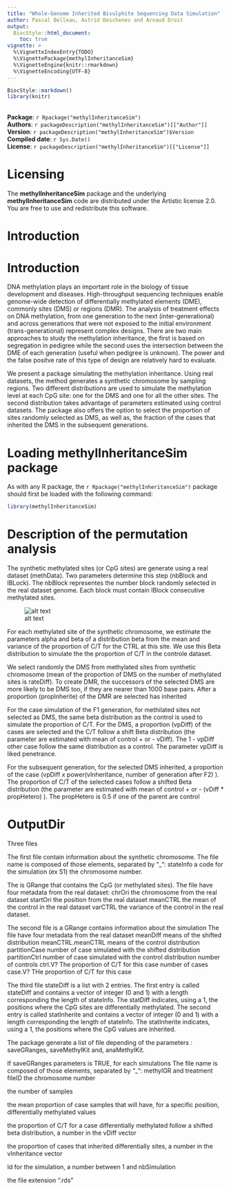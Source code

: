 ```yaml
---
title: "Whole-Genome Inherited Bisulphite Sequencing Data Simulation"
author: Pascal Belleau, Astrid Deschenes and Arnaud Droit 
output:
  BiocStyle::html_document:
    toc: true
vignette: >
  %\VignetteIndexEntry{TODO}
  %\VignettePackage{methylInheritanceSim}
  %\VignetteEngine{knitr::rmarkdown}
  %\VignetteEncoding{UTF-8}
---
```


```r
BiocStyle::markdown()
library(knitr)
```

<br />
**Package**: `r Rpackage("methylInheritanceSim")`<br />
**Authors**: `r packageDescription("methylInheritanceSim")[["Author"]]`<br />
**Version**: `r packageDescription("methylInheritanceSim")$Version`<br />
**Compiled date**: `r Sys.Date()`<br />
**License**: `r packageDescription("methylInheritanceSim")[["License"]]`<br />


# Licensing 

The **methylInheritanceSim** package and the underlying 
**methylInheritanceSim** code 
are distributed under the Artistic license 2.0. You are free to use and 
redistribute this software. 

# Introduction

# Introduction

DNA methylation plays an important role in the biology of tissue development 
and diseases. High-throughput sequencing techniques enable genome-wide 
detection of differentially methylated elements (DME), commonly sites (DMS) or 
regions (DMR). The analysis of treatment effects on DNA methylation, from 
one generation to the next (inter-generational) and across generations that 
were not exposed to the initial environment (trans-generational) represent 
complex designs. There are two main approaches to study the methylation inheritance, the first 
is based on segregation in pedigree while the second uses the intersection 
between the DME of each generation (useful when pedigree is unknown). The power 
and the false positve rate of this type of design are relatively hard to 
evaluate.

We present a package simulating the methylation inheritance. Using real 
datasets, the method generates a synthetic chromosome by sampling regions. Two 
different distributions are used to simulate the methylation level at each CpG 
site: one for the DMS and one for all the other sites. The second distribution 
takes advantage of parameters estimated using control datasets. The package also
offers the option to select the proportion of sites randomly selected as DMS, 
as well as, the fraction of the cases that inherited the DMS in the subsequent 
generations.

# Loading methylInheritanceSim package

As with any R package, the `r Rpackage("methylInheritanceSim")` package should 
first be loaded with the following command:

```r
library(methylInheritanceSim)
```


# Description of the permutation analysis

The synthetic methylated sites (or CpG sites) are generate using a real dataset (methData). Two parameters
determine this step (nbBlock and lBLock). The nbBlock representes the number 
block randomly selected in the real dataset genome. Each block must contain 
lBlock consecutive methylated sites.

![alt text](syntheticChr.png "Synthetic Chr")

For each methylated site of the synthetic chromosome, we estimate the 
parameters alpha and beta of a distribution beta from the mean and variance of
the proportion of C/T  for the CTRL at this site. We use this Beta distribution 
to simulate the the proportion of C/T in the controle dataset.

We select randomly the DMS from methylated sites from synthetic chromosome 
(mean of the proportion of DMS on the number of methylated sites is rateDiff). To 
create DMR, the successors of the selected DMS are more likely to be DMS too, 
if they are nearer than 1000 base pairs. After a proportion (propInherite) of 
the DMR are selected has inherited 

For the case simulation of the F1 generation, for methilated sites not selected 
as DMS, the same beta distribution as the control is used to simulate the 
proportion of C/T. For the DMS, a proportion (vpDiff) of the cases are selected 
and the C/T follow a shift Beta 
distribution (the parameter are estimated with mean of control + or - vDiff). 
The 1 - vpDiff other case follow the same distribution as a control. 
The parameter vpDiff is liked penetrance. 

For the subsequent generation, for the selected DMS inherited, a proportion of 
the case (vpDiff x power(vInheritance, number of generation after F2) ). The 
proportion of C/T of the selected cases follow a shifted Beta distribution 
(the parameter are estimated with mean of control + or - (vDiff * propHetero) ).
The propHetero is 0.5 if one of the parent are control


# OutputDir

Three files 

The first file contain information about the synthetic chromosome.
The file name is 
composed of those elements, separated by "_":
stateInfo
a code for the simulation (ex S1)
the chromosome number.

The is GRange that contains the CpG (or methylated sites).
The file have four metadata from the real dataset:
chrOri the chromosome from the real dataset
startOri the position from the real dataset
meanCTRL the mean of the control in the real dataset
varCTRL the variance of the control in the real dataset.

The second file is a GRange contains information about the simulation
The file have four metadata from the real dataset
meanDiff means of the shifted distribution
meanCTRL.meanCTRL means of the control distribution
partitionCase number of case simulated with the shifted distribution
partitionCtrl number of case simulated with the control distribution
number of controls ctrl.V? The proportion of C/T for this case
number of cases case.V? THe proportion of C/T for this case


The third file stateDiff is a list with 2 entries. The first entry is called 
stateDiff and contains a vector of integer (0 and 1) with 
a length corresponding the length of stateInfo. The statDiff
indicates, using a 1, the positions where the CpG sites are
differentially methylated. The second entry is
called statInherite and contains a vector of integer 
(0 and 1)
with a length corresponding the length of stateInfo. The 
statInherite
indicates, using a 1, the positions where the CpG values are
inherited.

The package generate a list of file depending of the parameters :
saveGRanges, saveMethylKit and, anaMethylKit. 

If saveGRanges parameters is TRUE, for each simulations 
The file name is 
composed of those elements, separated by "_":
methylGR and treatment
fileID
the chromosome number

the number of samples

the mean proportion of case samples that will have,
for a specific position, differentially methylated values

the proportion of C/T for a case differentially methylated 
follow a shifted beta distribution, a number in the vDiff vector

the proportion of cases that inherited differentially sites, a number 
in the vInheritance vector

Id for the simulation, a number 
between 1 and nbSimulation

the file extension ".rds"

